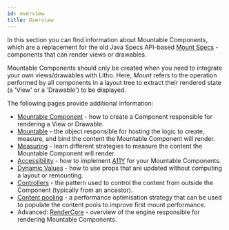 ```yaml
---
id: overview
title: Overview
---
```


In this section you can find information about Mountable Components, which are a replacement for the old Java Specs API-based [Mount Specs](codegen/mount-specs.md) - components that can render views or drawables.

Mountable Components should only be created when you need to integrate your own views/drawables with Litho. Here, *Mount* refers to the operation performed by all components in a layout tree to extract their rendered state (a 'View' or a 'Drawable') to be displayed.

The following pages provide additional information:

* [Mountable Component](mountable-component.mdx) - how to create a Component responsible for rendering a View or Drawable.
* [Mountable](mountable.mdx) - the object responsible for hosting the logic to create, measure, and bind the content the Mountable Component will render.
* [Measuring](overview.mdx) - learn different strategies to measure the content the Mountable Component will render.
* [Accessibility](accessibility.mdx) - how to implement [A11Y](https://www.a11yproject.com/) for your Mountable Components.
* [Dynamic Values](mountable-bindto.mdx) - how to use props that are updated without computing a layout or remounting.
* [Controllers](mountable-controllers.mdx) - the pattern used to control the content from outside the Component (typically from an ancestor).
* [Content pooling](overview.mdx) - a performance optimisation strategy that can be used to populate the content pools to improve first mount performance.
* Advanced: [RenderCore](introduction-to-rendercore.mdx) - overview of the engine responsible for rendering Mountable Components.
